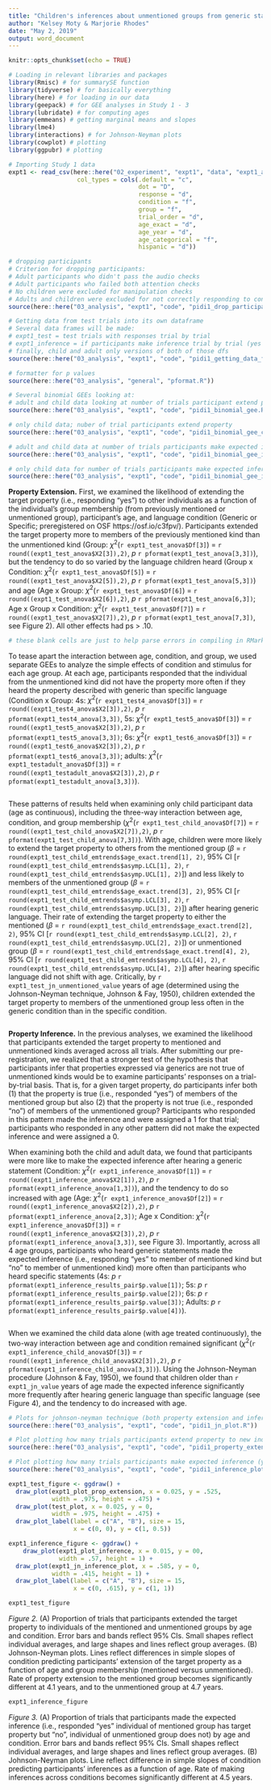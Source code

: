 ```yaml
---
title: "Children's inferences about unmentioned groups from generic statements - Study 1"
author: "Kelsey Moty & Marjorie Rhodes"
date: "May 2, 2019"
output: word_document
---
```


```r
knitr::opts_chunk$set(echo = TRUE)

# Loading in relevant libraries and packages
library(Rmisc) # for summarySE function
library(tidyverse) # for basically everything
library(here) # for loading in our data
library(geepack) # for GEE analyses in Study 1 - 3
library(lubridate) # for computing ages
library(emmeans) # getting marginal means and slopes
library(lme4) 
library(interactions) # for Johnson-Neyman plots
library(cowplot) # plotting
library(ggpubr) # plotting
```

```r
# Importing Study 1 data 
expt1 <- read_csv(here::here("02_experiment", "expt1", "data", "expt1_allparticipants.csv"),
                   col_types = cols(.default = "c",
                                    dot = "D",
                                    response = "d",
                                    condition = "f",
                                    group = "f",
                                    trial_order = "d",
                                    age_exact = "d",
                                    age_year = "d",
                                    age_categorical = "f",
                                    hispanic = "d"))
```

```r
# dropping participants
# Criterion for dropping participants:
# Adult participants who didn't pass the audio checks
# Adult participants who failed both attention checks
# No children were excluded for manipulation checks
# Adults and children were excluded for not correctly responding to control trials in pragmatic task
source(here::here("03_analysis", "expt1", "code", "pidi1_drop_participants.R"))
```

```r
# Getting data from test trials into its own dataframe
# Several data frames will be made:
# expt1_test = test trials with responses trial by trial
# expt1_inference = if participants make inference trial by trial (yes to mentioned, no to un mentioned) 
# finally, child and adult only versions of both of those dfs
source(here::here("03_analysis", "expt1", "code", "pidi1_getting_data_from_test_trials.R"))
```

```r
# formatter for p values 
source(here::here("03_analysis", "general", "pformat.R"))
```

```r
# Several binomial GEEs looking at:
# adult and child data looking at number of trials participant extend property to each group
source(here::here("03_analysis", "expt1", "code", "pidi1_binomial_gee.R"))

# only child data; nuber of trial participants extend property
source(here::here("03_analysis", "expt1", "code", "pidi1_binomial_gee_child.R"))

# adult and child data at number of trials participants make expected inference
source(here::here("03_analysis", "expt1", "code", "pidi1_binomial_gee_inf.R"))

# only child data for number of trials participants make expected inference
source(here::here("03_analysis", "expt1", "code", "pidi1_binomial_gee_inf_child.R"))
```

**Property Extension.** First, we examined the likelihood of extending the target property (i.e., responding "yes") to other individuals as a function of the individual's group membership (from previously mentioned or unmentioned group), participant's age, and language condition (Generic or Specific; preregistered on OSF https://osf.io/c3fpv/). Participants extended the target property more to members of the previously mentioned kind than the unmentioned kind  (Group: $\chi^2$(`r expt1_test_anova$Df[3]`) = `r round((expt1_test_anova$X2[3]),2)`, *p* `r pformat(expt1_test_anova[3,3])`), but the tendency to do so varied by the language children heard (Group x Condition: $\chi^2$(`r expt1_test_anova$Df[5]`) = `r round((expt1_test_anova$X2[5]),2)`, *p* `r pformat(expt1_test_anova[5,3])`) and age (Age x Group: $\chi^2$(`r expt1_test_anova$Df[6]`) = `r round((expt1_test_anova$X2[6]),2)`, *p* `r pformat(expt1_test_anova[6,3])`; Age x Group x Condition: $\chi^2$(`r expt1_test_anova$Df[7]`) = `r round((expt1_test_anova$X2[7]),2)`, *p* `r pformat(expt1_test_anova[7,3])`, see Figure 2). All other effects had ps > .10.

```r
# these blank cells are just to help parse errors in compiling in RMarkdown
```

To tease apart the interaction between age, condition, and group, we used separate GEEs to analyze the simple effects of condition and stimulus for each age group. At each age, participants responded that the individual from the unmentioned kind did not have the property more often if they heard the property described with generic than specific language (Condition x Group: 4s: $\chi^2$(`r expt1_test4_anova$Df[3]`) = `r round((expt1_test4_anova$X2[3]),2)`, *p* `r pformat(expt1_test4_anova[3,3])`, 5s: $\chi^2$(`r expt1_test5_anova$Df[3]`) = `r round((expt1_test5_anova$X2[3]),2)`, *p* `r pformat(expt1_test5_anova[3,3])`; 6s: $\chi^2$(`r expt1_test6_anova$Df[3]`) = `r round((expt1_test6_anova$X2[3]),2)`, *p* `r pformat(expt1_test6_anova[3,3])`; adults: $\chi^2$(`r expt1_testadult_anova$Df[3]`) = `r round((expt1_testadult_anova$X2[3]),2)`, *p* `r pformat(expt1_testadult_anova[3,3])`). 

```r

```

These patterns of results held when examining only child participant data (age as continuous), including the three-way interaction between age, condition, and group membership ($\chi^2$(`r expt1_test_child_anova$Df[7]`) = `r round((expt1_test_child_anova$X2[7]),2)`, *p* `r pformat(expt1_test_child_anova[7,3])`). With age, children were more likely to extend the target property to others from the mentioned group ($\beta$ = `r round(expt1_test_child_emtrends$age_exact.trend[1], 2)`, 95% CI [`r round(expt1_test_child_emtrends$asymp.LCL[1], 2)`, `r round(expt1_test_child_emtrends$asymp.UCL[1], 2)`]) and less likely to members of the unmentioned group ($\beta$ = `r round(expt1_test_child_emtrends$age_exact.trend[3], 2)`, 95% CI [`r round(expt1_test_child_emtrends$asymp.LCL[3], 2)`, `r round(expt1_test_child_emtrends$asymp.UCL[3], 2)`]) after hearing generic language. Their rate of extending the target property to either the mentioned ($\beta$ = `r round(expt1_test_child_emtrends$age_exact.trend[2], 2)`, 95% CI [`r round(expt1_test_child_emtrends$asymp.LCL[2], 2)`, `r round(expt1_test_child_emtrends$asymp.UCL[2], 2)`]) or unmentioned group ($\beta$ = `r round(expt1_test_child_emtrends$age_exact.trend[4], 2)`, 95% CI [`r round(expt1_test_child_emtrends$asymp.LCL[4], 2)`, `r round(expt1_test_child_emtrends$asymp.UCL[4], 2)`]) after hearing specific language did not shift with age. Critically, by `r expt1_test_jn_unmentioned_value` years of age (determined using the Johnson-Neyman technique, Johnson & Fay, 1950), children extended the target property to members of the unmentioned group less often in the generic condition than in the specific condition. 

```r

```

**Property Inference.** In the previous analyses, we examined the likelihood that participants extended the target property to mentioned and unmentioned kinds averaged across all trials. After submitting our pre-registration, we realized that a stronger test of the hypothesis that participants infer that properties expressed via generics are not true of unmentioned kinds would be to examine participants' responses on a trial-by-trial basis. That is, for a given target property, do participants infer both (1) that the property is true (i.e., responded "yes") of members of the mentioned group but also (2) that the property is not true (i.e., responded "no") of members of the unmentioned group? Participants who responded in this pattern made the inference and were assigned a 1 for that trial; participants who responded in any other pattern did not make the expected inference and were assigned a 0.

When examining both the child and adult data, we found that participants were more like to make the expected inference after hearing a generic statement (Condition: $\chi^2$(`r expt1_inference_anova$Df[1]`) = `r round((expt1_inference_anova$X2[1]),2)`, *p* `r pformat(expt1_inference_anova[1,3])`), and the tendency to do so increased with age (Age: $\chi^2$(`r expt1_inference_anova$Df[2]`) = `r round((expt1_inference_anova$X2[2]),2)`, *p* `r pformat(expt1_inference_anova[2,3])`; Age x Condition: $\chi^2$(`r expt1_inference_anova$Df[3]`) = `r round((expt1_inference_anova$X2[3]),2)`, *p* `r pformat(expt1_inference_anova[3,3])`, see Figure 3). Importantly, across all 4 age groups, participants who heard generic statements made the expected inference (i.e., responding "yes" to member of mentioned kind but "no" to member of unmentioned kind) more often than participants who heard specific statements (4s: *p* `r pformat(expt1_inference_results_pair$p.value[1])`; 5s: *p* `r pformat(expt1_inference_results_pair$p.value[2])`; 6s: *p* `r pformat(expt1_inference_results_pair$p.value[3])`; Adults: *p* `r pformat(expt1_inference_results_pair$p.value[4])`).

```r

```

When we examined the child data alone (with age treated continuously), the two-way interaction between age and condition remained significant ($\chi^2$(`r expt1_inference_child_anova$Df[3]`) = `r round((expt1_inference_child_anova$X2[3]),2)`, *p* `r pformat(expt1_inference_child_anova[3,3])`). Using the Johnson-Neyman procedure (Johnson & Fay, 1950), we found that children older than `r expt1_jn_value` years of age made the expected inference significantly more frequently after hearing generic language than specific language (see Figure 4), and the tendency to do increased with age.

```r
# Plots for johnson-neyman technique (both property extension and inferences)
source(here::here("03_analysis", "expt1", "code", "pidi1_jn_plot.R")) 
```

```r
# Plot plotting how many trials participants extend property to new individuals of mentioned and unmentioned group 
source(here::here("03_analysis", "expt1", "code", "pidi1_property_extension_plot.R")) 

# Plot plotting how many trials participants make expected inference (yes to mentioned and no to unmentioned) 
source(here::here("03_analysis", "expt1", "code", "pidi1_inference_plot.R")) 
``` 

```r
expt1_test_figure <- ggdraw() +
  draw_plot(expt1_plot_prop_extension, x = 0.025, y = .525, 
            width = .975, height = .475) +
  draw_plot(test_plot, x = 0.025, y = 0, 
            width = .975, height = .475) + 
  draw_plot_label(label = c("A", "B"), size = 15,
                  x = c(0, 0), y = c(1, 0.5))

expt1_inference_figure <- ggdraw() +
    draw_plot(expt1_plot_inference, x = 0.015, y = 00, 
              width = .57, height = 1) +
  draw_plot(expt1_jn_inference_plot, x = .585, y = 0, 
            width = .415, height = 1) +
  draw_plot_label(label = c("A", "B"), size = 15,
                  x = c(0, .615), y = c(1, 1))
```

```r
expt1_test_figure
```

*Figure 2.* (A) Proportion of trials that participants extended the target property to individuals of the mentioned and unmentioned groups by age and condition. Error bars and bands reflect 95% CIs. Small shapes reflect individual averages, and large shapes and lines reflect group averages. (B) Johnson-Neyman plots. Lines reflect differences in simple slopes of condition predicting participants' extension of the target property as a function of age and group membership (mentioned versus unmentioned). Rate of property extension to the mentioned group becomes significantly different at 4.1 years, and to the unmentioned group at 4.7 years.

```r
expt1_inference_figure
```

*Figure 3.* (A) Proportion of trials that participants made the expected inference (i.e., responded "yes" individual of mentioned group has target property but "no", individual of unmentioned group does not) by age and condition. Error bars and bands reflect 95% CIs. Small shapes reflect individual averages, and large shapes and lines reflect group averages. (B) Johnson-Neyman plots. Line reflect difference in simple slopes of condition predicting participants' inferences as a function of age. Rate of making inferences across conditions becomes significantly different at 4.5 years.
